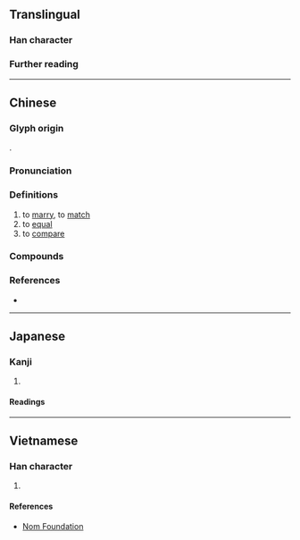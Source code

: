 {{character info}}
==Translingual==

===Han character===
{{Han char|rn=38|rad=女|as=10|sn=13|four=46411|canj=VHWP|ids=⿰女𣬉}}

===Further reading===
{{Han ref|kx=0268.030|dkj=06571|dj=0535.260|hdz=21072.070|uh=5AB2}}

----

==Chinese==
{{zh-forms}}

===Glyph origin===
{{Han etym}}
{{Han compound|女|𣬉|c1=s|c2=p|ls=psc|t1=woman}}.

===Pronunciation===
{{zh-pron
|m=pì
|c=bei2,pei3
|mc=y
|oc=y
|cat=v
}}

===Definitions===
{{head|zh|Han character}}

# to [[marry]], to [[match]]
# to [[equal]]
# to [[compare]]

===Compounds===
{{zh-der|媲美|媲偶|像媲美}}

===References===
* {{R:yue:Hanzi}}

----

==Japanese==

===Kanji===
{{ja-kanji|grade=|rs=女10}}

# {{rfdef|ja|sort=女10}}

====Readings====
{{ja-readings
|on=へい, ひ, び
|kun=つれあい
}}

----

==Vietnamese==

===Han character===
{{vi-readings|rs=女10|reading=tỉ}}

# {{rfdef|vi|sort=女10}}

====References====
* [http://nomfoundation.org/common/nom_details.php?codepoint=5ab2 Nom Foundation]
